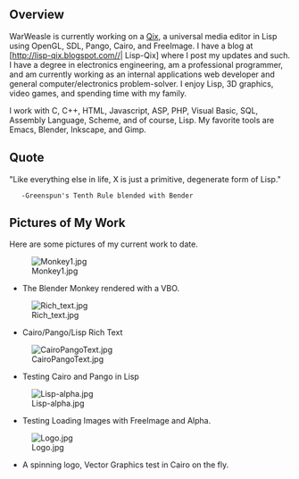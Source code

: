 == Overview ==

WarWeasle is currently working on a [[Qix]], a universal media editor in Lisp using OpenGL, SDL, Pango, Cairo, and FreeImage. I have a blog at [http://lisp-qix.blogspot.com//| Lisp-Qix] where I post my updates and such. I have a degree in electronics engineering, am a professional programmer, and am currently working as an internal applications web developer and general computer/electronics problem-solver.  I enjoy Lisp, 3D graphics, video games, and spending time with my family. 

I work with C, C++, HTML, Javascript, ASP, PHP, Visual Basic, SQL, Assembly Language, Scheme, and of course, Lisp. My favorite tools are Emacs, Blender, Inkscape, and Gimp.

== Quote ==

"Like everything else in life, X is just a primitive, degenerate form of Lisp."

    -Greenspun's Tenth Rule blended with Bender

== Pictures of My Work ==

Here are some pictures of my current work to date.


[[File:Monkey1.jpg]]
* The Blender Monkey rendered with a VBO.

[[File:Rich_text.jpg]]
* Cairo/Pango/Lisp Rich Text

[[File:CairoPangoText.jpg]]
* Testing Cairo and Pango in Lisp

[[File:Lisp-alpha.jpg]]
* Testing Loading Images with FreeImage and Alpha.

[[File:Logo.jpg]]
* A spinning logo, Vector Graphics test in Cairo on the fly.
